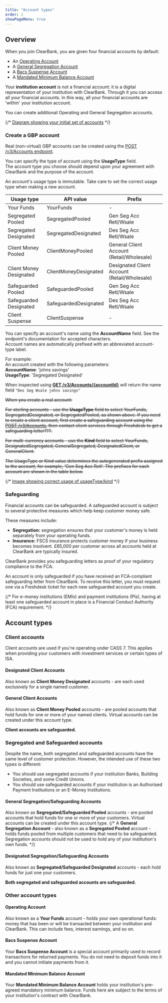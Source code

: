 ```yaml
---
title: "Account types"
order: 1
showPageMenu: true
---
```



## Overview

When you join ClearBank, you are given four financial accounts by default:

* An [Operating Account](#operating-account)
* A [General Segregation Account](#general-segregation-safeguarding-accounts)
* A [Bacs Suspense Account](#bacs-suspense-account)
* A [Mandated Minimum Balance Account](#mandated-minimum-balance-account)

<Callout colour="blue">
Your <strong>institution account</strong> is not a financial account: it is a digital representation of your institution with ClearBank. Through it you can access all your financial accounts. In this way, all your financial accounts are 'within' your institution account.
</Callout>

You can create additional Operating and General Segregation accounts.

{/* [Diagram showing your initial set of accounts](/assets/images/Accounts-Day1.svg "Initial set of accounts") */}

### Create a GBP account

Real (non-virtual) GBP accounts can be created using the [POST /v3/Accounts endpoint](/uk/docs/gbp-accounts/manage-accounts#create-an-account-real).

You can specify the type of account using the **UsageType** field.  
The account type you choose should depend upon your agreement with ClearBank and the purpose of the account.

<Callout colour="blue">
An account's usage type is immutable. Take care to set the correct usage type when making a new account.
</Callout>

| Usage type              | API value             | Prefix                                       |
|-------------------------|-----------------------|----------------------------------------------|
| Your Funds              | YourFunds             | -                                            |
| Segregated Pooled       | SegregatedPooled      | Gen Seg Acc Retl/Wsale                       |
| Segregated Designated   | SegregatedDesignated  | Des Seg Acc Retl/Wsale                       |
| Client Money Pooled     | ClientMoneyPooled     | General Client Account (Retail/Wholesale)    |
| Client Money Designated | ClientMoneyDesignated | Designated Client Account (Retail/Wholesale) |
| Safeguarded Pooled      | SafeguardedPooled     | Gen Seg Acc Retl/Wsale                       |
| Safeguarded Designated  | SafeguardedDesignated | Des Seg Acc Retl/Wsale                       |
| Client Suspense         | ClientSuspense        | -                                            |

You can specify an account's name using the **AccountName** field. See the endpoint's documentation for accepted characters.  
Account names are automatically prefixed with an abbreviated account-type label.

For example:  
An account created with the following parameters:  
**AccountName**: 'johns savings'  
**UsageType**: 'Segregated Designated'

When inspected using [**GET /v3/Accounts/{accountId}**](/uk/docs/gbp-accounts/manage-accounts#get-information-for-an-account-real) will return the name field `"Des Seg Wsale johns savings"`


~~When you create a real account:~~

~~For sterling accounts - use the **UsageType** field to select YourFunds, SegregatedDesignated, or SegregatedPooled, as shown above. If you need to create a client account, first create a safeguarding account using the [POST /v3/Accounts](./manage-accounts#create-an-account-real), then contact client services through Freshdesk to get a safeguarding letter???.~~

~~For multi-currency accounts - use the **Kind** field to select YourFunds, DesignatedSegregated,  GeneralSegregated, DesignatedClient, or GeneralClient.~~

~~The UsageType or Kind value determines the autogenerated prefix assigned to the account, for example, 'Gen Seg Acc Retl'. The prefixes for each account are shown in the table below.~~

{/* [Image showing correct usage of usageType/kind](/assets/images/Accounts-Usage.svg "Correct usage of usageType/kind") */}

### Safeguarding

Financial accounts can be safeguarded. A safeguarded account is subject to several protective measures which help keep customer money safe.

These measures include:
* **Segregation:** segregation ensures that your customer's money is held separately from your operating funds.
* **Insurance:** FSCS insurance protects customer money if your business becomes insolvent. £85,000 per customer across all accounts held at ClearBank are typically insured.

ClearBank provides you safeguarding letters as proof of your regulatory compliance to the FCA.

<Callout colour="blue">
An account is only safeguarded if you have received an FCA-compliant safeguarding letter from ClearBank. To receive this letter, you must request one via a Freshdesk ticket for each new safeguarded account you create.
</Callout>

{/* For e-money institutions (EMIs) and payment institutions (PIs), having at least one safeguarded account in place is a Financial Conduct Authority (FCA) requirement. */}

## Account types

### Client accounts

Client accounts are used if you're operating under CASS 7. This applies when providing your customers with investment services or certain types of ISA.

#### Designated Client Accounts
Also known as **Client Money Designated** accounts - are each used exclusively for a single named customer.

#### General Client Accounts
Also known as **Client Money Pooled** accounts - are pooled accounts that hold funds for one or more of your named clients. Virtual accounts can be created under this account type.

**Client accounts are safeguarded.**

### Segregated and Safeguarded accounts

Despite the name, both segregated and safeguarded accounts have the same level of customer protection.
However, the intended use of these two types is different:
* You should use segregated accounts if your institution Banks, Building Societies, and some Credit Unions.
* You should use safeguarded accounts if your institution is an Authorised Payment Institutions or an E-Money Institutions.

#### General Segregation/Safeguarding Accounts
Also known as **Segregated/Safeguarded Pooled** accounts - are pooled accounts that hold funds for one or more of your customers. Virtual accounts can be created under this account type.
{/* A **General Segregation Account** - also known as a **Segregated Pooled** account - holds funds pooled from multiple customers that need to be safeguarded. Segregation accounts should not be used to hold any of your institution's own funds. */}

#### Designated Segregation/Safeguarding Accounts
Also known as **Segregated/Safeguarded Designated** accounts - each hold funds for just one your customers.

**Both segregated and safeguarded accounts are safeguarded.**

### Other account types

#### Operating Account

Also known as a **Your Funds** account - holds your own operational funds: money that has been or will be transacted between your institution and ClearBank. This can include fees, interest earnings, and so on.

#### Bacs Suspense Account

Your **Bacs Suspense Account** is a special account primarily used to record transactions for returned payments. You do not need to deposit funds into it and you cannot initiate payments from it.

#### Mandated Minimum Balance Account

Your **Mandated Minimum Balance Account** holds your institution's pre-agreed mandatory minimum balance. Funds here are subject to the terms of your institution's contract with ClearBank.